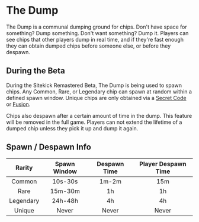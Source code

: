 # The Dump

The Dump is a communal dumping ground for chips.  Don't have space for something?  Dump something.  Don't want something?  Dump it.  Players can see chips that other players dump in real time, and if they're fast enough they can obtain dumped chips before someone else, or before they despawn.

## During the Beta
During the Sitekick Remastered Beta, The Dump is being used to spawn chips.  Any Common, Rare, or Legendary chip can spawn at random within a defined spawn window.  Unique chips are only obtained via a [Secret Code](/docs/features/secret_code) or [Fusion](/docs/features/fusion).

Chips also despawn after a certain amount of time in the dump.  This feature will be removed in the full game.  Players can not extend the lifetime of a dumped chip unless they pick it up and dump it again.

## Spawn / Despawn Info

| Rarity | Spawn Window | Despawn Time | Player Despawn Time |
|:----:|:----:|:----:|:----:|
| Common | 10s-30s | 1m-2m | 15m |
| Rare | 15m-30m | 1h | 1h |
| Legendary | 24h-48h | 4h | 4h |
| Unique | Never | Never | Never |
